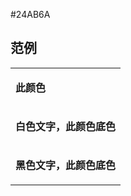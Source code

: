 <nowiki>#24AB6A</nowiki><noinclude>

== 范例 ==
{|
|- style="color:{{ {{PAGENAME}} }}"
| '''此颜色'''
|- style="background:{{ {{PAGENAME}} }}; color:white"
| '''白色文字，此颜色底色'''
|- style="background:{{ {{PAGENAME}} }}; color:black"
| '''黑色文字，此颜色底色'''
|}